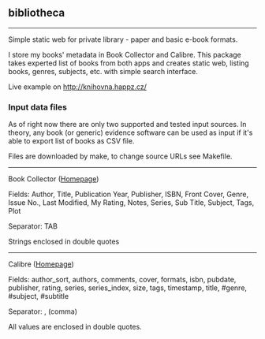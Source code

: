 == bibliotheca ==

----

Simple static web for private library - paper and basic e-book formats.

I store my books' metadata in Book Collector and Calibre. This package takes
experted list of books from both apps and creates static web, listing books,
genres, subjects, etc. with simple search interface.

Live example on http://knihovna.happz.cz/

=== Input data files ===

As of right now there are only two supported and tested input sources. In theory, any book (or generic) evidence software can be used as input if it's able to export list of books as CSV file.

Files are downloaded by make, to change source URLs see Makefile.

----

Book Collector ([http://www.collectorz.com/book/ Homepage])

Fields: Author, Title, Publication Year, Publisher, ISBN, Front Cover, Genre, Issue No., Last Modified, My Rating, Notes, Series, Sub Title, Subject, Tags, Plot

Separator: TAB

Strings enclosed in double quotes

----

Calibre ([http://calibre-ebook.com/ Homepage])

Fields: author_sort, authors, comments, cover, formats, isbn, pubdate, publisher, rating, series, series_index, size, tags, timestamp, title, #genre, #subject, #subtitle

Separator: , (comma)

All values are enclosed in double quotes.
